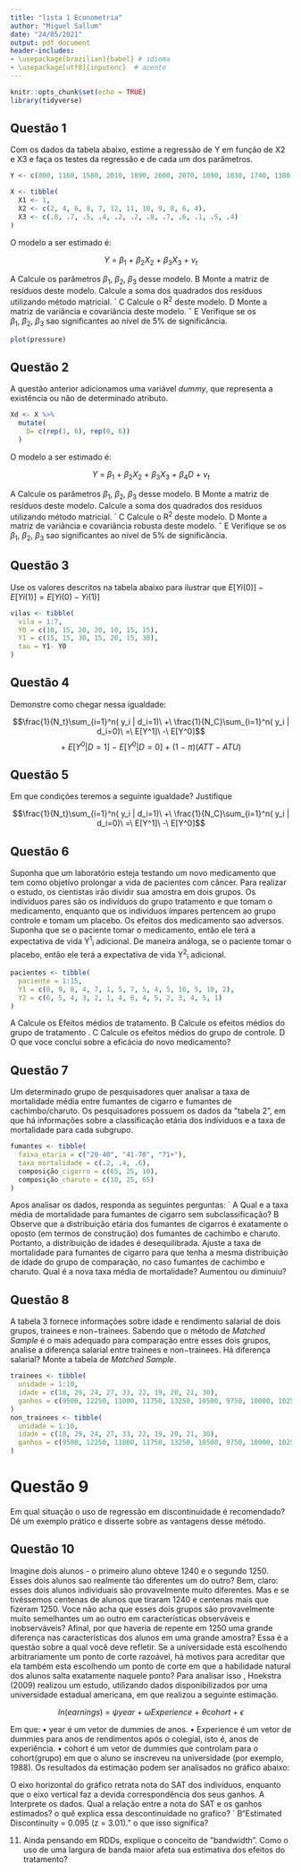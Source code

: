 ```yaml
---
title: "lista 1 Econometria"
author: "Miguel Sallum"
date: "24/05/2021"
output: pdf_document
header-includes:
- \usepackage[brazilian]{babel} # idioma
- \usepackage[utf8]{inputenc}  # acento
---
```


```r
knitr::opts_chunk$set(echo = TRUE)
library(tidyverse)
```

## Questão 1

Com os dados da tabela abaixo, estime a regressão de Y em função de X2 e X3 e faça os testes da regressão e de cada um dos parâmetros.

```r

Y <- c(800, 1160, 1580, 2010, 1890, 2600, 2070, 1890, 1830, 1740, 1380, 1060)

X <- tibble(
  X1 <- 1,
  X2 <- c(2, 4, 6, 8, 7, 12, 11, 10, 9, 8, 6, 4),
  X3 <- c(.8, .7, .5, .4, .2, .2, .8, .7, .6, .1, .5, .4)
)
```

O modelo a ser estimado é:

$$Y\ =\ \beta_1\ +\ \beta_2X_2\ +\ \beta_3X_3\ +\ v_t$$

A Calcule os parâmetros $\beta_{1},\ \beta_{2},\ \beta_{3}$ desse modelo.
B Monte a matriz de resíduos deste modelo. Calcule a soma dos quadrados dos
resíduos utilizando método matricial. ´
C Calcule o R^2^ deste modelo.
D Monte a matriz de variância e covariância deste modelo. ˆ
E Verifique se os $\beta_{1},\ \beta_{2},\ \beta_{3}$ sao significantes ao nível de 5% de significância.

```r
plot(pressure)
```

## Questão 2

A questão anterior adicionamos uma variável *dummy*, que representa a existência ou não de determinado atributo. 

```r
Xd <- X %>%
  mutate(
    D= c(rep(1, 6), rep(0, 6))
  )
```

O modelo a ser estimado é:

$$Y\ =\ \beta_1\ +\ \beta_2X_2\ +\ \beta_3X_3\ +\ \beta_4D\ +\ v_t$$

A Calcule os parâmetros $\beta_{1},\ \beta_{2},\ \beta_{3}$ desse modelo.
B Monte a matriz de resíduos deste modelo. Calcule a soma dos quadrados dos
resíduos utilizando método matricial. ´
C Calcule o R^2^ deste modelo.
D Monte a matriz de variância e covariância robusta deste modelo. ˆ
E Verifique se os $\beta_{1},\ \beta_{2},\ \beta_{3}$ sao significantes ao nível de 5% de significância.

## Questão 3

Use os valores descritos na tabela abaixo para ilustrar que $E[Yi(0)] − E[Yi(1)] =E[Yi(0) − Yi(1)]$

```r
vilas <- tibble(
  vila = 1:7,
  Y0 = c(10, 15, 20, 20, 10, 15, 15),
  Y1 = c(15, 15, 30, 15, 20, 15, 30),
  tau = Y1- Y0
)
```

## Questão 4

Demonstre como chegar nessa igualdade:

$$\frac{1}{N_t}\sum_{i=1}^n( y_i | d_i=1)\ +\ \frac{1}{N_C}\sum_{i=1}^n( y_i | d_i=0)\ =\ E[Y^1]\ -\ E[Y^0]$$\newline $$+\ E[Y^0|D=1]\ -\ E[Y^0|D=0]\ +\ (1\ -\ \pi)(ATT\ -\ ATU) $$

## Questão 5

Em que condições teremos a seguinte igualdade? Justifique

$$\frac{1}{N_t}\sum_{i=1}^n( y_i | d_i=1)\ +\ \frac{1}{N_C}\sum_{i=1}^n( y_i | d_i=0)\ =\ E[Y^1]\ -\ E[Y^0]$$

## Questão 6

Suponha que um laboratório esteja testando um novo medicamento que tem como objetivo prolongar a vida de pacientes com câncer. Para realizar o estudo, os cientistas irão dividir sua amostra em dois grupos. Os indíviduos pares são os indivíduos do grupo tratamento e que tomam o medicamento, enquanto que os indivíduos ímpares pertencem ao grupo controle e tomam um placebo.
Os efeitos dos medicamento sao adversos. Suponha que se o paciente tomar o medicamento, então ele terá a expectativa de vida Y^1^~i~ adicional. De maneira análoga, se o paciente tomar o placebo, então ele terá a expectativa de vida Y^2^~i~ adicional.

```r

pacientes <- tibble(
  paciente = 1:15,
  Y1 = c(8, 9, 8, 4, 7, 1, 5, 7, 5, 4, 5, 10, 5, 10, 2),
  Y2 = c(6, 5, 4, 3, 2, 1, 4, 6, 4, 5, 2, 3, 4, 5, 1)
)
```
A Calcule os Efeitos médios de tratamento.
B Calcule os efeitos médios do grupo de tratamento . 
C Calcule os efeitos médios do grupo de controle. 
D O que voce conclui sobre a eficácia do novo medicamento?

## Questão 7

Um determinado grupo de pesquisadores quer analisar a taxa de mortalidade média entre fumantes de cigarro e fumantes de cachimbo/charuto. Os pesquisadores possuem os dados da ”tabela 2”, em que há informações sobre a classificação etária dos indíviduos e a taxa de mortalidade para cada subgrupo.

```r

fumantes <- tibble(
  faixa_etaria = c("20-40", "41-70", "71+"),
  taxa_mortalidade = c(.2, .4, .6),
  composição_cigarro = c(65, 25, 10),
  composição_charuto = c(10, 25, 65)
)
```

Apos analisar os dados, responda as seguintes perguntas: ´
A Qual e a taxa média de mortalidade para fumantes de cigarro sem subclassificação? 
B Observe que a distribuição etária dos fumantes de cigarros é exatamente o oposto (em termos de construção) dos fumantes de cachimbo e charuto. Portanto, a distribuição de idades é desequilibrada. Ajuste a taxa de mortalidade para fumantes de cigarro para que tenha a mesma distribuição de idade do grupo de comparação, no caso fumantes de cachimbo e charuto. Qual é a nova taxa média de mortalidade? Aumentou ou diminuiu? 

## Questão 8

A tabela 3 fornece informações sobre idade e rendimento salarial de dois grupos, trainees e non−trainees. Sabendo que o método de *Matched Sample* é o mais adequado para comparação entre esses dois grupos, analise a diferença salarial entre trainees e non−trainees. Há diferença salarial? Monte a tabela de *Matched Sample*.

```r

trainees <- tibble(
  unidade = 1:10,
  idade = c(18, 29, 24, 27, 33, 22, 19, 20, 21, 30),
  ganhos = c(9500, 12250, 11000, 11750, 13250, 10500, 9750, 10000, 10250, 12500)
)
non_trainees <- tibble(
  unidade = 1:10,
  idade = c(18, 29, 24, 27, 33, 22, 19, 20, 21, 30),
  ganhos = c(9500, 12250, 11000, 11750, 13250, 10500, 9750, 10000, 10250, 12500)
)

```

# Questão 9

Em qual situação o uso de regressão em discontinuidade é recomendado? Dê um exemplo prático e disserte sobre as vantagens desse método.

## Questão 10

Imagine dois alunos - o primeiro aluno obteve 1240 e o segundo 1250. Esses dois
alunos sao realmente tão diferentes um do outro? Bem, claro: esses dois alunos individuais são provavelmente muito diferentes. Mas e se tivéssemos centenas de alunos que tiraram 1240 e centenas mais que fizeram 1250. Voce não acha que esses dois grupos são provavelmente muito semelhantes um ao outro em características observáveis e inobserváveis? Afinal, por que haveria de repente em 1250 uma grande diferença nas características dos alunos em uma grande amostra? Essa é a questão sobre a qual você deve refletir. Se a universidade está escolhendo arbitrariamente um ponto de corte razoável, há motivos para acreditar que ela também esta escolhendo um ponto de corte em que a habilidade natural dos alunos salta exatamente naquele ponto? Para analisar isso , Hoekstra (2009) realizou um estudo, utilizando dados disponibilizados por uma universidade estadual americana, em que realizou a seguinte estimação. 

$$ln(earnings)\ =\ \psi year\ +\ \omega Experience\ +\ \theta cohort\ +\ \epsilon$$

Em que:
• year é um vetor de dummies de anos.
• Experience é um vetor de dummies para anos de rendimentos após o colegial, isto é, anos de experiência. 
• cohort é um vetor de dummies que controlam para o cohort(grupo) em que o aluno se inscreveu na universidade (por exemplo, 1988).
Os resultados da estimação podem ser analisados no gráfico abaixo:

O eixo horizontal do gráfico retrata nota do SAT dos indivíduos, enquanto que o eixo vertical faz a devida correspondência dos seus ganhos.
A Interprete os dados. Qual a relação entre a nota do SAT e os ganhos estimados? o quê explica essa descontinuidade no grafico? ´
B“Estimated Discontinuity = 0.095 (z = 3.01).” o que isso significa?

11. Ainda pensando em RDDs, explique o conceito de ”bandwidth”. Como o uso de uma largura de banda maior afeta sua estimativa dos efeitos do tratamento?
